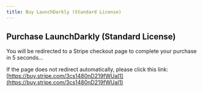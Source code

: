 ```yaml
---
title: Buy LaunchDarkly (Standard License)
---
```



<Head>
  <meta httpEquiv="refresh" content="5; url='https://buy.stripe.com/3cs1480nD219fWUaI1'" />
</Head>

## Purchase LaunchDarkly (Standard License)

You will be redirected to a Stripe checkout page to complete your purchase in 5 seconds...

If the page does not redirect automatically, please click this link: [https://buy.stripe.com/3cs1480nD219fWUaI1](https://buy.stripe.com/3cs1480nD219fWUaI1)
